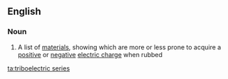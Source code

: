 ==English==

===Noun===
{{en-noun|head=[[triboelectric]] [[series]]|-}}

# {{context|physics|lang=en}} A list of [[material]]s, showing which are more or less prone to acquire a [[positive]] or [[negative]] [[electric charge]] when rubbed

[[ta:triboelectric series]]